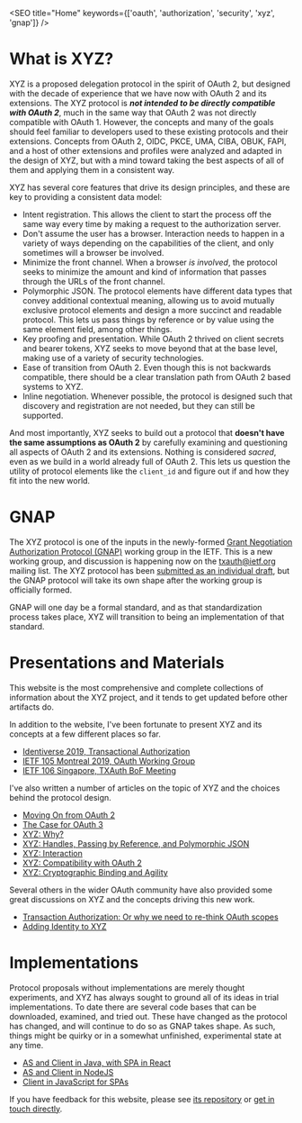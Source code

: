 

<SEO title="Home" keywords={['oauth', 'authorization', 'security', 'xyz', 'gnap']} />

# What is XYZ?

XYZ is a proposed delegation protocol in the spirit of OAuth 2, but designed with the decade of experience that we have now with OAuth 2 and its extensions. The XYZ protocol is ***not intended to be directly compatible with OAuth 2***, much in the same way that OAuth 2 was not directly compatible with OAuth 1. However, the concepts and many of the goals should feel familiar to developers used to these existing protocols and their extensions. Concepts from OAuth 2, OIDC, PKCE, UMA, CIBA, OBUK, FAPI, and a host of other extensions and profiles were analyzed and adapted in the design of XYZ, but with a mind toward taking the best aspects of all of them and applying them in a consistent way. 

XYZ has several core features that drive its design principles, and these are key to providing a consistent data model:

 - Intent registration. This allows the client to start the process off the same way every time by making a <Link to="/transactionrequest/">request to the authorization server</Link>.
 - Don't assume the user has a browser. Interaction needs to happen in a <Link to="/interaction/">variety of ways depending on the capabilities of the client</Link>, and only sometimes will a browser be involved.
 - Minimize the front channel. When a browser *is involved*, the protocol seeks to minimize the amount and kind of information that passes through the URLs of the front channel.
 - Polymorphic JSON. The protocol elements have different data types that convey additional contextual meaning, allowing us to avoid mutually exclusive protocol elements and design a more succinct and readable protocol. This lets us pass things by reference or by value using the same element field, among other things.
 - Key proofing and presentation. While OAuth 2 thrived on client secrets and bearer tokens, XYZ seeks to <Link to="/keys/">move beyond that at the base level</Link>, making use of a variety of security technologies.
 - Ease of transition from OAuth 2. Even though this is not backwards compatible, there should be a <Link to="/specs/">clear translation path from OAuth 2 based systems to XYZ</Link>.
 - Inline negotiation. Whenever possible, the protocol is designed such that <Link to="/discovery/">discovery and registration are not needed</Link>, but they can still be supported.

And most importantly, XYZ seeks to build out a protocol that **doesn't have the same assumptions as OAuth 2** by carefully examining and questioning all aspects of OAuth 2 and its extensions. Nothing is considered *sacred*, even as we build in a world already full of OAuth 2. This lets us question the utility of protocol elements like the `client_id` and figure out if and how they fit into the new world.

# GNAP

The XYZ protocol is one of the inputs in the newly-formed [Grant Negotiation Authorization Protocol (GNAP)](https://datatracker.ietf.org/wg/gnap/about/) working group in the IETF. This is a new working group, and discussion is happening now on the [txauth@ietf.org](https://www.ietf.org/mailman/listinfo/txauth) mailing list. The XYZ protocol has been [submitted as an individual draft](https://tools.ietf.org/html/draft-richer-transactional-authz), but the GNAP protocol will take its own shape after the working group is officially formed.

GNAP will one day be a formal standard, and as that standardization process takes place, XYZ will transition to being an implementation of that standard. 

# Presentations and Materials

This website is the most comprehensive and complete collections of information about the XYZ project, and it tends to get updated before other artifacts do. 

In addition to the website, I've been fortunate to present XYZ and its concepts at a few different places so far. 

 - [Identiverse 2019, Transactional Authorization](https://www.youtube.com/watch?v=U9i7YaN8v9c)
 - [IETF 105 Montreal 2019, OAuth Working Group](https://www.youtube.com/watch?v=TE3Fzb5-Jz0&t=3764)
 - [IETF 106 Singapore, TXAuth BoF Meeting](https://www.youtube.com/watch?v=q096sY6L9-E)

I've also written a number of articles on the topic of XYZ and the choices behind the protocol design.

 - [Moving On from OAuth 2](https://medium.com/@justinsecurity/moving-on-from-oauth-2-629a00133ade)
 - [The Case for OAuth 3](https://medium.com/@justinsecurity/the-case-for-oauth-3-0-5c7537e3f9c3)
 - [XYZ: Why?](https://medium.com/@justinsecurity/xyz-why-b855970fdd89)
 - [XYZ: Handles, Passing by Reference, and Polymorphic JSON](https://medium.com/@justinsecurity/xyz-handles-passing-by-reference-and-polymorphic-json-e1af8892f371)
 - [XYZ: Interaction](https://medium.com/@justinsecurity/xyz-interaction-a84091d2a8c8)
 - [XYZ: Compatibility with OAuth 2](https://medium.com/@justinsecurity/xyz-compatibility-with-oauth-2-f7b490be536d)
 - [XYZ: Cryptographic Binding and Agility](https://medium.com/@justinsecurity/xyz-cryptographic-binding-db367f6581e6)

Several others in the wider OAuth community have also provided some great discussions on XYZ and the concepts driving this new work.

 - [Transaction Authorization: Or why we need to re-think OAuth scopes](https://medium.com/oauth-2/transaction-authorization-or-why-we-need-to-re-think-oauth-scopes-2326e2038948)
 - [Adding Identity to XYZ](https://aaronparecki.com/2019/07/18/17/adding-identity-to-xyz)

# Implementations

Protocol proposals without implementations are merely thought experiments, and XYZ has always sought to ground all of its ideas in trial implementations. To date there are several code bases that can be downloaded, examined, and tried out. These have changed as the protocol has changed, and will continue to do so as GNAP takes shape. As such, things might be quirky or in a somewhat unfinished, experimental state at any time.

 - [AS and Client in Java, with SPA in React](https://github.com/bspk/oauth.xyz-java)
 - [AS and Client in NodeJS](https://github.com/securekey/oauth-xyz-nodejs)
 - [Client in JavaScript for SPAs](https://github.com/interop-alliance/oauth-xyz-client-js)

If you have feedback for this website, please see [its repository](https://github.com/bspk/oauth.xyz-site) or [get in touch directly](https://bspk.io/contact/).
